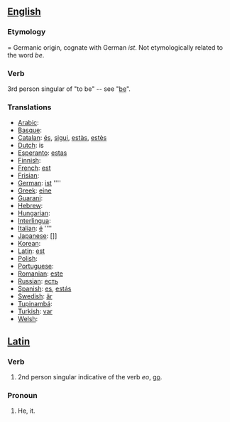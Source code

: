 == [[English]] ==

=== Etymology ====
Germanic origin, cognate with German ''ist''.  Not etymologically related to the word ''be''.

=== Verb ===
3rd person singular of "to be" -- see "[[be]]".

===Translations===
*[[Arabic]]: [[]]
*[[Basque]]: [[]]
*[[Catalan]]: [[és]], [[sigui]], [[estàs]], [[estès]]
*[[Dutch]]: is
*[[Esperanto]]: [[estas]]
*[[Finnish]]: [[]]
*[[French]]: [[est]]
*[[Frisian]]: [[]]
*[[German]]: [[ist]] ''''
*[[Greek]]: [[eine]]
*[[Guarani]]: [[]]
*[[Hebrew]]: [[]]
*[[Hungarian]]: [[]]
*[[Interlingua]]: [[]]
*[[Italian]]: [[é]] ''''
*[[Japanese]]: []]
*[[Korean]]: [[]]
*[[Latin]]: [[est]]
*[[Polish]]: [[]]
*[[Portuguese]]: [[]]
*[[Romanian]]: [[este]]
*[[Russian]]: [[есть]]
*[[Spanish]]: [[es]], [[estás]]
*[[Swedish]]: [[är]]
*[[Tupinambá]]: [[]]
*[[Turkish]]: [[var]]
*[[Welsh]]: [[]]

== [[Latin]] ==

=== Verb ===
#2nd person singular indicative of the verb ''eo'', [[go]].

=== Pronoun ===
#He, it.